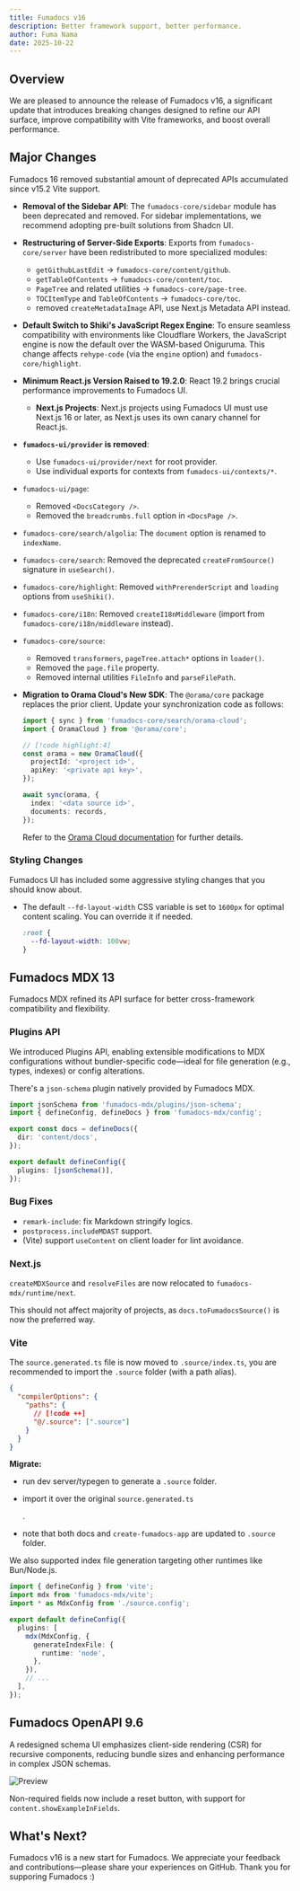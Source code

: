 ```yaml
---
title: Fumadocs v16
description: Better framework support, better performance.
author: Fuma Nama
date: 2025-10-22
---
```


## Overview

We are pleased to announce the release of Fumadocs v16, a significant update that introduces breaking changes designed to refine our API surface, improve compatibility with Vite frameworks, and boost overall performance.

## Major Changes

Fumadocs 16 removed substantial amount of deprecated APIs accumulated since v15.2 Vite support.

- **Removal of the Sidebar API**: The `fumadocs-core/sidebar` module has been deprecated and removed. For sidebar implementations, we recommend adopting pre-built solutions from Shadcn UI.

- **Restructuring of Server-Side Exports**: Exports from `fumadocs-core/server` have been redistributed to more specialized modules:
  - `getGithubLastEdit` -> `fumadocs-core/content/github`.
  - `getTableOfContents` -> `fumadocs-core/content/toc`.
  - `PageTree` and related utilities -> `fumadocs-core/page-tree`.
  - `TOCItemType` and `TableOfContents` -> `fumadocs-core/toc`.
  - removed `createMetadataImage` API, use Next.js Metadata API instead.

- **Default Switch to Shiki's JavaScript Regex Engine**: To ensure seamless compatibility with environments like Cloudflare Workers, the JavaScript engine is now the default over the WASM-based Oniguruma. This change affects `rehype-code` (via the `engine` option) and `fumadocs-core/highlight`.

- **Minimum React.js Version Raised to 19.2.0**: React 19.2 brings crucial performance improvements to Fumadocs UI.
  - **Next.js Projects**: Next.js projects using Fumadocs UI must use Next.js 16 or later, as Next.js uses its own canary channel for React.js.
- **`fumadocs-ui/provider` is removed**:
  - Use `fumadocs-ui/provider/next` for root provider.
  - Use individual exports for contexts from `fumadocs-ui/contexts/*`.
- `fumadocs-ui/page`:
  - Removed `<DocsCategory />`.
  - Removed the `breadcrumbs.full` option in `<DocsPage />`.
- `fumadocs-core/search/algolia`: The `document` option is renamed to `indexName`.
- `fumadocs-core/search`: Removed the deprecated `createFromSource()` signature in `useSearch()`.
- `fumadocs-core/highlight`: Removed `withPrerenderScript` and `loading` options from `useShiki()`.
- `fumadocs-core/i18n`: Removed `createI18nMiddleware` (import from `fumadocs-core/i18n/middleware` instead).
- `fumadocs-core/source`:
  - Removed `transformers`, `pageTree.attach*` options in `loader()`.
  - Removed the `page.file` property.
  - Removed internal utilities `FileInfo` and `parseFilePath`.

- **Migration to Orama Cloud's New SDK**: The `@orama/core` package replaces the prior client. Update your synchronization code as follows:

  ```ts
  import { sync } from 'fumadocs-core/search/orama-cloud';
  import { OramaCloud } from '@orama/core';

  // [!code highlight:4]
  const orama = new OramaCloud({
    projectId: '<project id>',
    apiKey: '<private api key>',
  });

  await sync(orama, {
    index: '<data source id>',
    documents: records,
  });
  ```

  Refer to the [Orama Cloud documentation](https://docs.orama.com/docs/cloud/data-sources/rest-APIs/official-SDK/introduction) for further details.

### Styling Changes

Fumadocs UI has included some aggressive styling changes that you should know about.

- The default `--fd-layout-width` CSS variable is set to `1600px` for optimal content scaling.
  You can override it if needed.

  ```css
  :root {
    --fd-layout-width: 100vw;
  }
  ```

## Fumadocs MDX 13

Fumadocs MDX refined its API surface for better cross-framework compatibility and flexibility.

### Plugins API

We introduced Plugins API, enabling extensible modifications to MDX configurations without bundler-specific code—ideal for file generation (e.g., types, indexes) or config alterations.

There's a `json-schema` plugin natively provided by Fumadocs MDX.

```ts title="source.config.ts"
import jsonSchema from 'fumadocs-mdx/plugins/json-schema';
import { defineConfig, defineDocs } from 'fumadocs-mdx/config';

export const docs = defineDocs({
  dir: 'content/docs',
});

export default defineConfig({
  plugins: [jsonSchema()],
});
```

### Bug Fixes

- `remark-include`: fix Markdown stringify logics.
- `postprocess.includeMDAST` support.
- (Vite) support `useContent` on client loader for lint avoidance.

### Next.js

`createMDXSource` and `resolveFiles` are now relocated to `fumadocs-mdx/runtime/next`.

This should not affect majority of projects, as `docs.toFumadocsSource()` is now the preferred way.

### Vite

The `source.generated.ts` file is now moved to `.source/index.ts`, you are recommended to import the `.source` folder (with a path alias).

```json title="tsconfig.json"
{
  "compilerOptions": {
    "paths": {
      // [!code ++]
      "@/.source": [".source"]
    }
  }
}
```

**Migrate:**

- run dev server/typegen to generate a `.source` folder.
- import it over the original `source.generated.ts`

  .

- note that both docs and `create-fumadocs-app` are updated to `.source` folder.

We also supported index file generation targeting other runtimes like Bun/Node.js.

```ts title="vite.config.ts"
import { defineConfig } from 'vite';
import mdx from 'fumadocs-mdx/vite';
import * as MdxConfig from './source.config';

export default defineConfig({
  plugins: [
    mdx(MdxConfig, {
      generateIndexFile: {
        runtime: 'node',
      },
    }),
    // ...
  ],
});
```

## Fumadocs OpenAPI 9.6

A redesigned schema UI emphasizes client-side rendering (CSR) for recursive components, reducing bundle sizes and enhancing performance in complex JSON schemas.

![Preview](/blog/v16-openapi.png)

Non-required fields now include a reset button, with support for `content.showExampleInFields`.

## What's Next?

Fumadocs v16 is a new start for Fumadocs. We appreciate your feedback and contributions—please share your experiences on GitHub. Thank you for supporing Fumadocs :)
